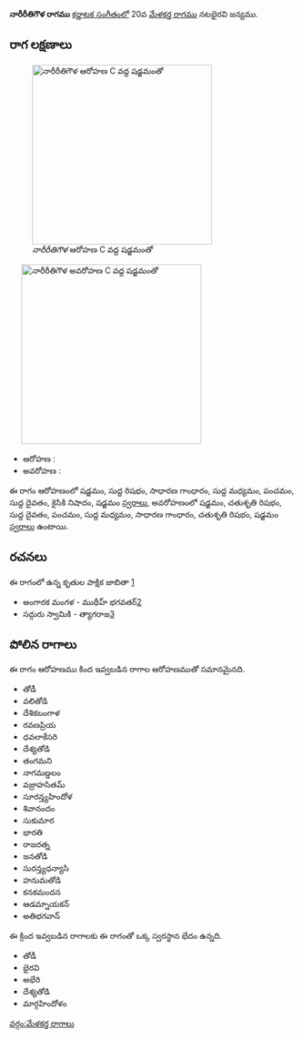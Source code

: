 {{Infobox ragam
	| name          	= నారీరీతిగౌళ
	| synonym	    	= 
	| mela          	= 
	| chakra        	= 
	| janaka        	= 
	| type          	= సంపూర్ణ-షడవ
	| arohanam      	= {{svaraC|S|R1|G2|M1|P|D1|N2|S'}} 
	| avarohanam    	= {{svaraC|S'|R2|D1|P|M1|G2|R2|S}}
	| jeeva         	=
	| chhaya        	=
	| nyasa         	=
	| vishesha      	= 
	| equivalent  		= 
}}
{{కర్ణాటక సంగీత రాగాలు}}
'''నారీరీతిగౌళ రాగము''' [[కర్ణాటక సంగీతం]]లో 20వ [[మేళకర్త రాగము]] నటభైరవి జన్యము. 


==రాగ లక్షణాలు==
[[Image:naareereetigowla_ar_kb2wiki.png|thumb|right|316px|''నారీరీతిగౌళ'' ఆరోహణ C వద్ద షడ్జమంతో]]
	[[Image:naareereetigowla_av_kb2wiki.png|thumb|right|316px|''నారీరీతిగౌళ'' అవరోహణ C వద్ద షడ్జమంతో]]

* ఆరోహణ : {{svaraC|S|R1|G2|M1|P|D1|N2|S'}} 
* అవరోహణ : {{svaraC|S'|R2|D1|P|M1|G2|R2|S}}

ఈ రాగం ఆరోహణంలో షడ్జమం, సుద్ద  రిషభం, సాధారణ  గాంధారం, సుద్ద మధ్యమం, పంచమం, సుద్ద దైవతం, కైసికి నిషాదం, షడ్జమం [[స్వరాలు]], అవరోహణంలో షడ్జమం, చతుశృతి రిషభం, సుద్ద దైవతం, పంచమం, సుద్ద మధ్యమం, సాధారణ  గాంధారం, చతుశృతి రిషభం, షడ్జమం [[స్వరాలు]] ఉంటాయి.

==రచనలు==
ఈ రాగంలో ఉన్న కృతుల పాక్షిక జాబితా [https://github.com/ssrihari/ragavardhini/blob/master/ragas/kritis.psv]
* అంగారక మంగళ - ముథీహ్ భగవతర్[http://www.karnatik.com/c2004.shtml]
* సద్గురు స్వామికి - త్యాగరాజ[http://www.karnatik.com/c2795.shtml]




==పోలిన రాగాలు==
ఈ రాగం ఆరోహణము కింద ఇవ్వబడిన రాగాల ఆరోహణముతో సమానమైనది.
* తోడీ
* వలితోడి
* దేశికబంగాళ
* రవణప్రియ
* ధవలాకేసరి
* దేశ్యతోడి
* తంగమని
* నాగమణ్డలం
* వజ్రాహసితమ్
* సూరన్త్యహిందోళ
* శివానందం
* సుకుమార
* భారతి
* రాజరత్న
* జనతోడి
* సురన్త్యధన్యాసి
* హనుమతోడి
*  కనకమందన
* ఆడమ్నాయకన్
* అతిభగవాన్

ఈ క్రింద ఇవ్వబడిన రాగాలకు ఈ రాగంతో ఒక్క స్వరస్థాన భేదం ఉన్నది.
* తోడీ
* భైరవి
* అభేరి
* దేశ్యతోడి
* మార్గహిందోళం



[[వర్గం:మేళకర్త రాగాలు]]